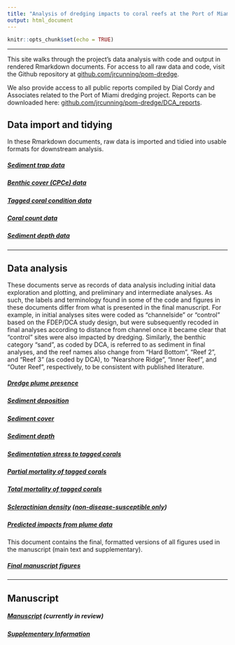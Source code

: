 ```yaml
---
title: "Analysis of dredging impacts to coral reefs at the Port of Miami"
output: html_document
---
```


```r
knitr::opts_chunk$set(echo = TRUE)
```

-----

This site walks through the project's data analysis with code and output in rendered Rmarkdown documents. For access to all raw data and code, visit the Github repository at [github.com/jrcunning/pom-dredge](http://github.com/jrcunning/pom-dredge).

We also provide access to all public reports compiled by Dial Cordy and Associates related to the Port of Miami dredging project. Reports can be downloaded here: [github.com/jrcunning/pom-dredge/DCA_reports](http://github.com/jrcunning/pom-dredge/DCA_reports).

## Data import and tidying

In these Rmarkdown documents, raw data is imported and tidied into usable formats for downstream analysis.

##### [Sediment trap data](Rmd/tidy_sedtrap_data.html)

##### [Benthic cover (CPCe) data](Rmd/tidy_cpce_data.html)

##### [Tagged coral condition data](Rmd/tidy_tagged_corals.html)

##### [Coral count data](Rmd/tidy_count_data.html)

##### [Sediment depth data](Rmd/tidy_sed_depth_type.html)

-----

## Data analysis

These documents serve as records of data analysis including initial data exploration and plotting, and preliminary and intermediate analyses. As such, the labels and terminology found in some of the code and figures in these documents differ from what is presented in the final manuscript. For example, in initial analyses sites were coded as "channelside" or "control" based on the FDEP/DCA study design, but were subsequently recoded in final analyses according to distance from channel once it became clear that "control" sites were also impacted by dredging. Similarly, the benthic category "sand", as coded by DCA, is referred to as sediment in final analyses, and the reef names also change from "Hard Bottom", "Reef 2", and "Reef 3" (as coded by DCA), to "Nearshore Ridge", "Inner Reef", and "Outer Reef", respectively, to be consistent with published literature.

##### [Dredge plume presence](Rmd/dredge_plume.html)

##### [Sediment deposition](Rmd/sediment_trap.html)

##### [Sediment cover](Rmd/sed_cover.html)

##### [Sediment depth](Rmd/sed_depth.html)

##### [Sedimentation stress to tagged corals](Rmd/sed_stress.html)

##### [Partial mortality of tagged corals](Rmd/partial_mortality.html)

##### [Total mortality of tagged corals](Rmd/total_mortality.html)

##### [Scleractinian density](Rmd/scler_density.html) ([non-disease-susceptible only](Rmd/nonsus_scler_density.html))

##### [Predicted impacts from plume data](Rmd/plume_predictions.Rmd)

This document contains the final, formatted versions of all figures used in the manuscript (main text and supplementary).

##### [Final manuscript figures](Rmd/Figures.html)

-----

## Manuscript

##### [Manuscript]() (currently in review)

##### [Supplementary Information](Rmd/SupplementaryInfo.html)
